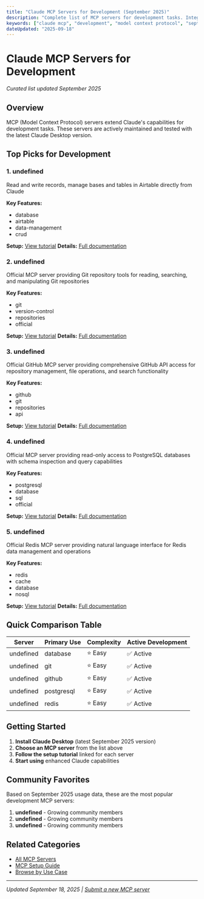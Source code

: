 ```yaml
---
title: "Claude MCP Servers for Development (September 2025)"
description: "Complete list of MCP servers for development tasks. Integration guides and setup instructions included."
keywords: ["claude mcp", "development", "model context protocol", "september 2025"]
dateUpdated: "2025-09-18"
---
```


# Claude MCP Servers for Development

*Curated list updated September 2025*

## Overview

MCP (Model Context Protocol) servers extend Claude's capabilities for development tasks. These servers are actively maintained and tested with the latest Claude Desktop version.

## Top Picks for Development


### 1. undefined

Read and write records, manage bases and tables in Airtable directly from Claude

**Key Features:**
- database
- airtable
- data-management
- crud

**Setup:** [View tutorial](/tutorials/setup-airtable-mcp-server)
**Details:** [Full documentation](/mcp/airtable-mcp-server)


### 2. undefined

Official MCP server providing Git repository tools for reading, searching, and manipulating Git repositories

**Key Features:**
- git
- version-control
- repositories
- official

**Setup:** [View tutorial](/tutorials/setup-git-mcp-server)
**Details:** [Full documentation](/mcp/git-mcp-server)


### 3. undefined

Official GitHub MCP server providing comprehensive GitHub API access for repository management, file operations, and search functionality

**Key Features:**
- github
- git
- repositories
- api

**Setup:** [View tutorial](/tutorials/setup-github-mcp-server)
**Details:** [Full documentation](/mcp/github-mcp-server)


### 4. undefined

Official MCP server providing read-only access to PostgreSQL databases with schema inspection and query capabilities

**Key Features:**
- postgresql
- database
- sql
- official

**Setup:** [View tutorial](/tutorials/setup-postgresql-mcp-server)
**Details:** [Full documentation](/mcp/postgresql-mcp-server)


### 5. undefined

Official Redis MCP server providing natural language interface for Redis data management and operations

**Key Features:**
- redis
- cache
- database
- nosql

**Setup:** [View tutorial](/tutorials/setup-redis-mcp-server)
**Details:** [Full documentation](/mcp/redis-mcp-server)


## Quick Comparison Table

| Server | Primary Use | Complexity | Active Development |
|--------|-------------|------------|-------------------|
| undefined | database | ⭐ Easy | ✅ Active |
| undefined | git | ⭐ Easy | ✅ Active |
| undefined | github | ⭐ Easy | ✅ Active |
| undefined | postgresql | ⭐ Easy | ✅ Active |
| undefined | redis | ⭐ Easy | ✅ Active |

## Getting Started

1. **Install Claude Desktop** (latest September 2025 version)
2. **Choose an MCP server** from the list above
3. **Follow the setup tutorial** linked for each server
4. **Start using** enhanced Claude capabilities

## Community Favorites

Based on September 2025 usage data, these are the most popular development MCP servers:

1. **undefined** - Growing community members
2. **undefined** - Growing community members
3. **undefined** - Growing community members

## Related Categories

- [All MCP Servers](/mcp)
- [MCP Setup Guide](/tutorials/mcp-setup-september-2025)
- [Browse by Use Case](/use-cases)

---

*Updated September 18, 2025 | [Submit a new MCP server](/submit)*
